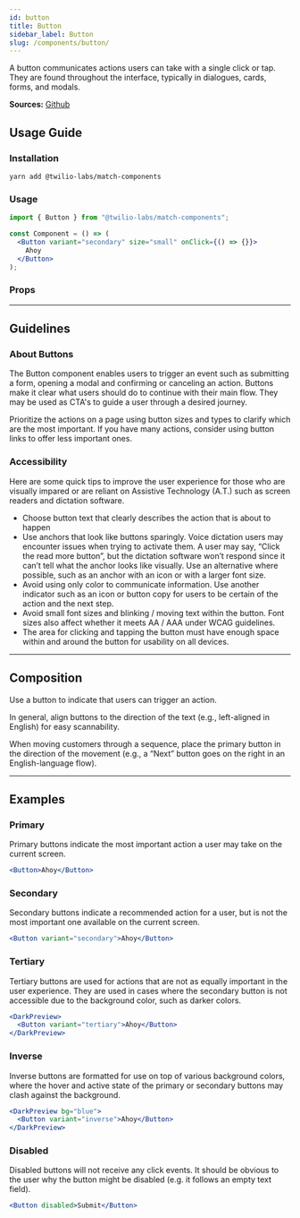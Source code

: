 ```yaml
---
id: button
title: Button
sidebar_label: Button
slug: /components/button/
---
```



A button communicates actions users can take with a single click or tap. They are found throughout the interface, typically in dialogues, cards, forms, and modals.

**Sources:** [Github](https://github.com/twilio-labs/match/tree/main/packages/match-components/src/button)

## Usage Guide

### Installation

```shell
yarn add @twilio-labs/match-components
```

### Usage

```jsx
import { Button } from "@twilio-labs/match-components";

const Component = () => (
  <Button variant="secondary" size="small" onClick={() => {}}>
    Ahoy
  </Button>
);
```

### Props

<Props of="Button" />

---

## Guidelines

### About Buttons

The Button component enables users to trigger an event such as submitting a form, opening a modal and confirming or canceling an action. Buttons make it clear what users should do to continue with their main flow. They may be used as CTA's to guide a user through a desired journey.

Prioritize the actions on a page using button sizes and types to clarify which are the most important. If you have many actions, consider using button links to offer less important ones.

### Accessibility

Here are some quick tips to improve the user experience for those who are visually impared or are reliant on Assistive Technology (A.T.) such as screen readers and dictation software.

- Choose button text that clearly describes the action that is about to happen
- Use anchors that look like buttons sparingly. Voice dictation users may encounter issues when trying to activate them. A user may say, “Click the read more button”, but the dictation software won’t respond since it can’t tell what the anchor looks like visually. Use an alternative where possible, such as an anchor with an icon or with a larger font size.
- Avoid using only color to communicate information. Use another indicator such as an icon or button copy for users to be certain of the action and the next step.
- Avoid small font sizes and blinking / moving text within the button. Font sizes also affect whether it meets AA / AAA under WCAG guidelines.
- The area for clicking and tapping the button must have enough space within and around the button for usability on all devices.

---

## Composition

Use a button to indicate that users can trigger an action.

In general, align buttons to the direction of the text (e.g., left-aligned in English) for easy scannability.

When moving customers through a sequence, place the primary button in the direction of the movement (e.g., a “Next” button goes on the right in an English-language flow).

---

## Examples

### Primary

Primary buttons indicate the most important action a user may take on the current screen.

```jsx live
<Button>Ahoy</Button>
```

### Secondary

Secondary buttons indicate a recommended action for a user, but is not the most important one available on the current screen.

```jsx live
<Button variant="secondary">Ahoy</Button>
```

### Tertiary

Tertiary buttons are used for actions that are not as equally important in the user experience. They are used in cases where the secondary button is not accessible due to the background color, such as darker colors.

```jsx live
<DarkPreview>
  <Button variant="tertiary">Ahoy</Button>
</DarkPreview>
```

### Inverse

Inverse buttons are formatted for use on top of various background colors, where the hover and active state of the primary or secondary buttons may clash against the background.

```jsx live
<DarkPreview bg="blue">
  <Button variant="inverse">Ahoy</Button>
</DarkPreview>
```

### Disabled

Disabled buttons will not receive any click events. It should be obvious to the user why the button might be disabled (e.g. it follows an empty text field).

```jsx live
<Button disabled>Submit</Button>
```
